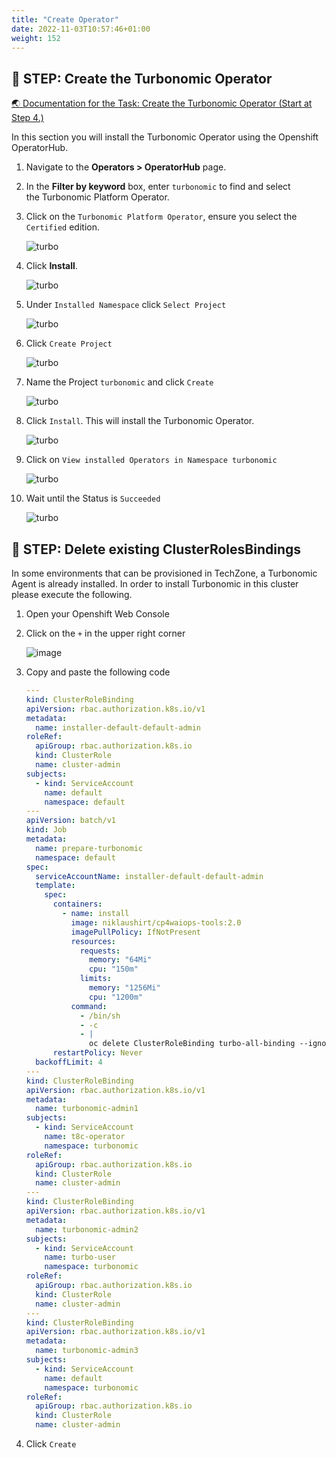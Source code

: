 ```yaml
---
title: "Create Operator"
date: 2022-11-03T10:57:46+01:00
weight: 152
---
```







## 🚀 STEP: Create the Turbonomic Operator

<a href="https://www.ibm.com/docs/en/tarm/8.7.5?topic=clusters-installing-using-red-hat-openshift-operatorhub" target="_blank" >🌏 Documentation for the Task: Create the Turbonomic Operator (Start at Step 4.)</a>


In this section you will install the Turbonomic Operator using the Openshift OperatorHub.





1. Navigate to the **Operators \> OperatorHub** page.
    
2. In the **Filter by keyword** box, enter `turbonomic` to find and select the Turbonomic Platform Operator.
    
3. Click on the `Turbonomic Platform Operator`, ensure you select the `Certified` edition. 

    ![turbo](./../images/turbonomic/01_turbo.png)

4. Click **Install**.

    ![turbo](./../images/turbonomic/02_turbo.png)

5.  Under `Installed Namespace` click `Select Project`

    ![turbo](./../images/turbonomic/03_turbo.png)

4.  Click `Create Project`

    ![turbo](./../images/turbonomic/04_turbo.png)

4.  Name the Project `turbonomic` and click `Create`

    ![turbo](./../images/turbonomic/05_turbo.png)

4.  Click `Install`. This will install the Turbonomic Operator.

    ![turbo](./../images/turbonomic/06_turbo.png)

4.  Click on `View installed Operators in Namespace turbonomic`

    ![turbo](./../images/turbonomic/07_turbo.png)

4.  Wait until the Status is `Succeeded`

    ![turbo](./../images/turbonomic/08_turbo.png)


## 🚀 STEP: Delete existing ClusterRolesBindings

In some environments that can be provisioned in TechZone, a Turbonomic Agent is already installed.
In order to install Turbonomic in this cluster please execute the following.


1. Open your Openshift Web Console
1. Click on the `+` in the upper right corner

	![image](./../images/prereqs/01_prereqs.png)

1. Copy and paste the following code

    ```yaml
    ---
    kind: ClusterRoleBinding
    apiVersion: rbac.authorization.k8s.io/v1
    metadata:
      name: installer-default-default-admin
    roleRef:
      apiGroup: rbac.authorization.k8s.io
      kind: ClusterRole
      name: cluster-admin
    subjects:
      - kind: ServiceAccount
        name: default
        namespace: default
    ---
    apiVersion: batch/v1
    kind: Job
    metadata:
      name: prepare-turbonomic
      namespace: default
    spec:
      serviceAccountName: installer-default-default-admin
      template:
        spec:
          containers:
            - name: install
              image: niklaushirt/cp4waiops-tools:2.0
              imagePullPolicy: IfNotPresent
              resources:
                requests:
                  memory: "64Mi"
                  cpu: "150m"
                limits:
                  memory: "1256Mi"
                  cpu: "1200m"
              command:
                - /bin/sh
                - -c
                - |                
                  oc delete ClusterRoleBinding turbo-all-binding --ignore-not-found=true
          restartPolicy: Never
      backoffLimit: 4
    ---
    kind: ClusterRoleBinding
    apiVersion: rbac.authorization.k8s.io/v1
    metadata:
      name: turbonomic-admin1
    subjects:
      - kind: ServiceAccount
        name: t8c-operator
        namespace: turbonomic
    roleRef:
      apiGroup: rbac.authorization.k8s.io
      kind: ClusterRole
      name: cluster-admin
    ---
    kind: ClusterRoleBinding
    apiVersion: rbac.authorization.k8s.io/v1
    metadata:
      name: turbonomic-admin2
    subjects:
      - kind: ServiceAccount
        name: turbo-user
        namespace: turbonomic
    roleRef:
      apiGroup: rbac.authorization.k8s.io
      kind: ClusterRole
      name: cluster-admin
    ---
    kind: ClusterRoleBinding
    apiVersion: rbac.authorization.k8s.io/v1
    metadata:
      name: turbonomic-admin3
    subjects:
      - kind: ServiceAccount
        name: default
        namespace: turbonomic
    roleRef:
      apiGroup: rbac.authorization.k8s.io
      kind: ClusterRole
      name: cluster-admin

    ```

4. Click `Create`



